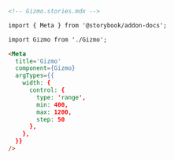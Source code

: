 ```md
<!-- Gizmo.stories.mdx -->

import { Meta } from '@storybook/addon-docs';

import Gizmo from './Gizmo';

<Meta
  title='Gizmo'
  component={Gizmo}
  argTypes={{
    width: {
      control: { 
        type: 'range', 
        min: 400, 
        max: 1200, 
        step: 50
      },
    },
  }}
/>
```